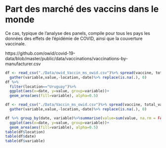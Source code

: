 # Part des marché des vaccins dans le monde {#intro}

Ce cas, typique de l'analyse des panels, compile pour tous les pays les données des effets de l'épidémie de COVID, ainsi que la couverture vaccinale. 

https://github.com/owid/covid-19-data/blob/master/public/data/vaccinations/vaccinations-by-manufacturer.csv


```r

df <- read_csv("./Data/owid_Vaccin_ms_owid.csv")%>% spread(vaccine, total_vaccinations)%>%
  gather(variable,value,-location,-date)%>% replace(is.na(.), 0)
df %>%
  filter(location=="Uruguay")%>%
  ggplot(aes(x=date, y=value, group=variable))+
  geom_area(aes(fill=variable), alpha=0.5) 

df <- read_csv("./Data/Vaccin_ms_owid.csv")%>% spread(vaccine, total_vaccinations)%>%
  gather(variable,value,-location,-date)%>% replace(is.na(.), 0)

df %>% group_by(date, variable)%>%summarise(value=sum(value, na.rm = FALSE))%>%
  ggplot(aes(x=date, y=value, group=variable))+
  geom_area(aes(fill=variable), alpha=0.5)
table(df$location)
table(df$date)
table(df$variable)

```



